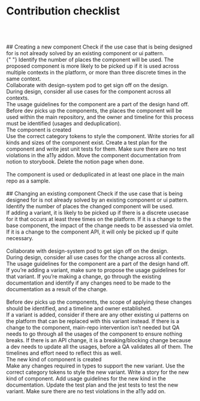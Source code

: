 

<Meta title="ADS/Docs/Contribution Checklist" />

# Contribution checklist

<br />
<br />
<br />
## Creating a new component

<Checkbox>
  Check if the use case that is being designed for is not already solved by an
  existing component or ui pattern.
</Checkbox>
<br />
<Checkbox>
  {" "}
  Identify the number of places the component will be used. The proposed component
  is more likely to be picked up if it is used across multiple contexts in the platform,
  or more than three discrete times in the same context.
</Checkbox>
<br />
<Checkbox>
  Collaborate with design-system pod to get sign off on the design.
</Checkbox>
<br />
<Checkbox>
  During design, consider all use cases for the component across all contexts.
</Checkbox>
<br />
<Checkbox>
  The usage guidelines for the component are a part of the design hand off.
</Checkbox>
<br />
<Checkbox>
  Before dev picks up the components, the places the component will be used
  within the main repository, and the owner and timeline for this process must
  be identified (usages and deduplication).
</Checkbox>
<br />
<Checkbox>The component is created</Checkbox>
<div
  style={{
    paddingLeft: "12px",
    display: "flex",
    flexDirection: "column",
    gap: "12px",
    marginTop: "12px",
  }}
>
  <Checkbox>Use the correct category tokens to style the component.</Checkbox>
  <Checkbox>
    Write stories for all kinds and sizes of the component exist.
  </Checkbox>
  <Checkbox>
    Create a test plan for the component and write jest unit tests for them.
  </Checkbox>
  <Checkbox>Make sure there are no test violations in the a11y addon.</Checkbox>
  <Checkbox>
    Move the component documentation from notion to storybook. Delete the notion
    page when done.
  </Checkbox>
</div>
<br />
<Checkbox>
  The component is used or deduplicated in at least one place in the main repo
  as a sample.
</Checkbox>
<br />
<br />
## Changing an existing component

<Checkbox>
  Check if the use case that is being designed for is not already solved by an
  existing component or ui pattern.
</Checkbox>
<br />
<Checkbox>
  Identify the number of places the changed component will be used.
</Checkbox>
<div
  style={{
    paddingLeft: "12px",
    display: "flex",
    flexDirection: "column",
    gap: "12px",
    marginTop: "12px",
  }}
>
  <Checkbox>
    If adding a variant, it is likely to be picked up if there is a discrete
    usecase for it that occurs at least three times on the platform.
  </Checkbox>
  <Checkbox>
    If it is a change to the base component, the impact of the change needs to
    be assessed via omlet.
  </Checkbox>
  <Checkbox>
    If it is a change to the component API, it will only be picked up if quite
    necessary.
  </Checkbox>
</div>
<br />
<Checkbox>
  Collaborate with design-system pod to get sign off on the design.
</Checkbox>
<br />
<Checkbox>
  During design, consider all use cases for the change across all contexts.
</Checkbox>
<br />
<Checkbox>
  The usage guidelines for the component are a part of the design hand off.
</Checkbox>
<div
  style={{
    paddingLeft: "12px",
    display: "flex",
    flexDirection: "column",
    gap: "12px",
    marginTop: "12px",
  }}
>
  <Checkbox>
    If you’re adding a variant, make sure to propose the usage guidelines for
    that variant.
  </Checkbox>
  <Checkbox>
    If you’re making a change, go through the existing documentation and
    identify if any changes need to be made to the documentation as a result of
    the change.
  </Checkbox>
</div>
<br />
<Checkbox>
  Before dev picks up the components, the scope of applying these changes should
  be identified, and a timeline and owner established.
</Checkbox>
<div
  style={{
    paddingLeft: "12px",
    display: "flex",
    flexDirection: "column",
    gap: "12px",
    marginTop: "12px",
  }}
>
  <Checkbox>
    If a variant is added, consider if there are any other existing ui patterns
    on the platform that can be replaced with this variant instead.
  </Checkbox>
  <Checkbox>
    If there is a change to the component, main-repo intervention isn’t needed
    but QA needs to go through all the usages of the component to ensure nothing
    breaks.
  </Checkbox>
  <Checkbox>
    If there is an API change, it is a breaking/blocking change because a dev
    needs to update all the usages, before a QA validates all of them. The
    timelines and effort need to reflect this as well.
  </Checkbox>
</div>
<Checkbox>The new kind of component is created</Checkbox>
<div
  style={{
    paddingLeft: "12px",
    display: "flex",
    flexDirection: "column",
    gap: "12px",
    marginTop: "12px",
  }}
>
  <Checkbox>
    Make any changes required in types to support the new variant.
  </Checkbox>
  <Checkbox>Use the correct category tokens to style the new variant.</Checkbox>
  <Checkbox>Write a story for the new kind of component.</Checkbox>
  <Checkbox>
    Add usage guidelines for the new kind in the documentation.
  </Checkbox>
  <Checkbox>
    Update the test plan and the jest tests to test the new variant.
  </Checkbox>
  <Checkbox>
    Make sure there are no test violations in the a11y add on.
  </Checkbox>
</div>
